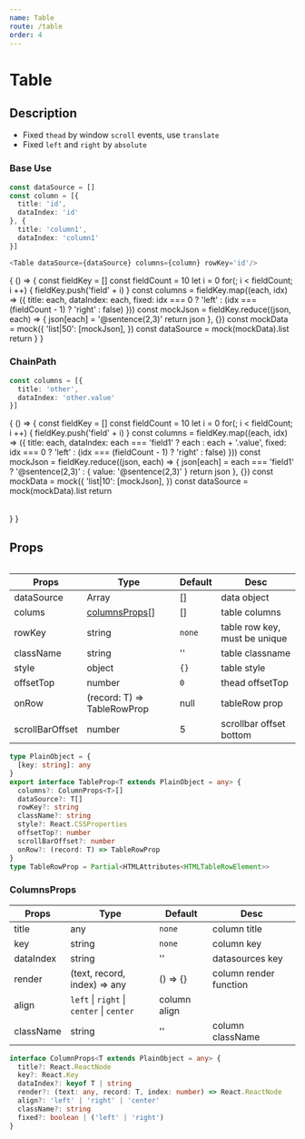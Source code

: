 ```yaml
---
name: Table
route: /table
order: 4
---
```


# Table

## Description

- Fixed `thead` by window `scroll` events, use `translate`
- Fixed `left` and `right` by `absolute`

### Base Use
``` typescript
const dataSource = []
const column = [{
  title: 'id',
  dataIndex: 'id'
}, {
  title: 'column1',
  dataIndex: 'column1'
}]

<Table dataSource={dataSource} columns={column} rowKey='id'/>
```

<Playground>
  {
    () => {
      const fieldKey = []
      const fieldCount = 10
      let i = 0
      for(; i < fieldCount; i ++) {
        fieldKey.push('field' + i)
      }
      const columns = fieldKey.map((each, idx) => ({
        title: each,
        dataIndex: each,
        fixed: idx === 0 ? 'left' : (idx === (fieldCount - 1) ? 'right' : false)
      }))
      const mockJson = fieldKey.reduce((json, each) => {
        json[each] = '@sentence(2,3)'
        return json
      }, {})
      const mockData = mock({
        'list|50': [mockJson],
      })
      const dataSource = mock(mockData).list
      return <Table columns={columns} dataSource={dataSource} rowKey='field1'/>
    }
  }

</Playground>

### ChainPath

```typescript
const columns = [{
  title: 'other',
  dataIndex: 'other.value'
}]

```

<Playground>
  {
    () => {
      const fieldKey = []
      const fieldCount = 10
      let i = 0
      for(; i < fieldCount; i ++) {
        fieldKey.push('field' + i)
      }
      const columns = fieldKey.map((each, idx) => ({
        title: each,
        dataIndex: each === 'field1' ? each : each + '.value',
        fixed: idx === 0 ? 'left' : (idx === (fieldCount - 1) ? 'right' : false)
      }))
      const mockJson = fieldKey.reduce((json, each) => {
        json[each] = each === 'field1' ? '@sentence(2,3)' : {
          value: '@sentence(2,3)'
        }
        return json
      }, {})
      const mockData = mock({
        'list|10': [mockJson],
      })
      const dataSource = mock(mockData).list
      return <Table columns={columns} dataSource={dataSource} rowKey='field1'/>
    }
  }

</Playground>

## Props

| Props | Type | Default  | Desc |
| ----- | ---- | ---- | ------- |
| dataSource | Array | [] | data object |
| colums | [columnsProps](#columnsprops)[] | [] | table columns |
| rowKey | string | `none` | table row key, must be unique |
| className | string | '' | table classname |
| style | object | `{}` | table style |
| offsetTop | number | `0` | thead offsetTop |
| onRow | (record: T) => TableRowProp| null | tableRow prop |
| scrollBarOffset | number | 5 | scrollbar offset bottom |

```typescript
type PlainObject = {
  [key: string]: any
}
export interface TableProp<T extends PlainObject = any> {
  columns?: ColumnProps<T>[]
  dataSource?: T[]
  rowKey?: string
  className?: string
  style?: React.CSSProperties
  offsetTop?: number
  scrollBarOffset?: number
  onRow?: (record: T) => TableRowProp
}
type TableRowProp = Partial<HTMLAttributes<HTMLTableRowElement>>
```

### ColumnsProps

| Props | Type | Default  | Desc |
| ----- | ---- | ---- | ------- |
| title | any | `none` | column title |
| key | string | `none` | column key |
| dataIndex | string | '' | datasources key |
| render | (text, record, index) => any | () => {} | column render function |
| align | `left` &#124; `right` &#124; `center` &#124; `center` | column align |
| className | string | '' | column className |

```typescript
interface ColumnProps<T extends PlainObject = any> {
  title?: React.ReactNode
  key?: React.Key
  dataIndex?: keyof T | string
  render?: (text: any, record: T, index: number) => React.ReactNode
  align?: 'left' | 'right' | 'center'
  className?: string
  fixed?: boolean | ('left' | 'right')
}
```

